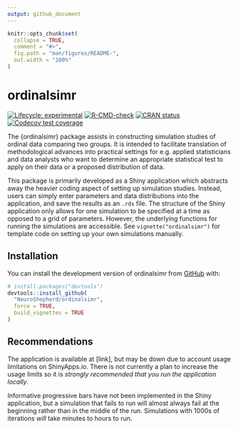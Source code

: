 ```yaml
---
output: github_document
---
```


<!-- README.md is generated from README.Rmd. Please edit that file -->

```r
knitr::opts_chunk$set(
  collapse = TRUE,
  comment = "#>",
  fig.path = "man/figures/README-",
  out.width = "100%"
)
```

# ordinalsimr

<!-- badges: start -->
[![Lifecycle: experimental](https://img.shields.io/badge/lifecycle-experimental-orange.svg)](https://lifecycle.r-lib.org/articles/stages.html#experimental)
[![R-CMD-check](https://github.com/NeuroShepherd/ordinalsimr/actions/workflows/R-CMD-check.yaml/badge.svg)](https://github.com/NeuroShepherd/ordinalsimr/actions/workflows/R-CMD-check.yaml)
[![CRAN status](https://www.r-pkg.org/badges/version/ordinalsimr)](https://CRAN.R-project.org/package=ordinalsimr)
[![Codecov test coverage](https://codecov.io/gh/NeuroShepherd/ordinalsimr/branch/master/graph/badge.svg)](https://app.codecov.io/gh/NeuroShepherd/ordinalsimr?branch=master)
<!-- badges: end -->

The {ordinalsimr} package assists in constructing simulation studies of ordinal data comparing two groups. It is intended to facilitate translation of methodological advances into practical settings for e.g. applied statisticians and data analysts who want to determine an appropriate statistical test to apply on their data or a proposed distribution of data.

This package is primarily developed as a Shiny application which abstracts away the heavier coding aspect of setting up simulation studies. Instead, users can simply enter parameters and data distributions into the application, and save the results as an `.rds` file. The structure of the Shiny application only allows for one simulation to be specified at a time as opposed to a grid of parameters. However, the underlying functions for running the simulations are accessible. See `vignette("ordinalsimr")` for template code on setting up your own simulations manually. 

## Installation

You can install the development version of ordinalsimr from [GitHub](https://github.com/) with:

``` r
# install.packages("devtools")
devtools::install_github(
  "NeuroShepherd/ordinalsimr",
  force = TRUE,
  build_vignettes = TRUE
)
```

## Recommendations

The application is available at [link], but may be down due to account usage limitations on ShinyApps.io. There is not currently a plan to increase the usage limits so it is *strongly recommended that you run the application locally*. 

Informative progressive bars have not been implemented in the Shiny application, but a simulation that fails to run will almost always fail at the beginning rather than in the middle of the run. Simulations with 1000s of iterations *will* take minutes to hours to run.




